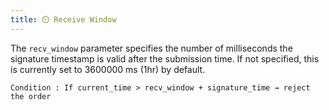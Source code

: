 ```yaml
---
title: ⏲️ Receive Window
---
```

The `recv_window` parameter specifies the number of milliseconds the signature timestamp is valid  after the submission time. If not specified, this is currently set to 3600000 ms (1hr) by default.

`Condition : If current_time > recv_window + signature_time → reject the order`
